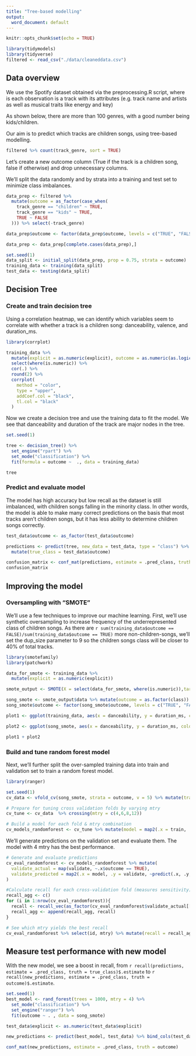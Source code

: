 ```yaml
---
title: "Tree-based modelling"
output:
  word_document: default
---
```


```r
knitr::opts_chunk$set(echo = TRUE)

library(tidymodels)
library(tidyverse)
filtered <- read_csv("./data/cleaneddata.csv")
```

## Data overview  

We use the Spotify dataset obtained via the preprocessing.R script, where is each observation is a track with its attributes (e.g. track name and artists as well as musical traits like energy and key)

As shown below, there are more than 100 genres, with a good number being kids/children.

Our aim is to predict which tracks are children songs, using tree-based modelling.

```r

filtered %>% count(track_genre, sort = TRUE)

```

Let's create a new outcome column (True if the track is a children song, false if otherwise) and drop unnecessary columns.

We'll split the data randomly and by strata into a training and test set to minimize class imbalances.

```r


data_prep <- filtered %>%
  mutate(outcome = as_factor(case_when(
    track_genre == "children" ~ TRUE,
    track_genre == "kids" ~ TRUE,
    TRUE ~ FALSE
  ))) %>% select(-track_genre)

data_prep$outcome <- factor(data_prep$outcome, levels = c("TRUE", "FALSE"))

data_prep <- data_prep[complete.cases(data_prep),]

set.seed(1)
data_split <- initial_split(data_prep, prop = 0.75, strata = outcome)
training_data <- training(data_split)
test_data <- testing(data_split)

```

## Decision Tree

### Create and train decision tree

Using a correlation heatmap, we can identify which variables seem to correlate with whether a track is a children song:  danceability, valence, and duration_ms.

```r

library(corrplot)

training_data %>%
  mutate(explicit = as.numeric(explicit), outcome = as.numeric(as.logical(outcome)), multiple_artists = as.numeric(multiple_artists)) %>%
  select(where(is.numeric)) %>%
  cor(.) %>%
  round(2) %>%
  corrplot(
    method = "color",
    type = "upper",
    addCoef.col = "black",
    tl.col = "black"
  )

```

Now we create a decision tree and use the training data to fit the model. We see that danceability and duration of the track are major nodes in the tree.

```r

set.seed(1)

tree <- decision_tree() %>%
  set_engine("rpart") %>%
  set_mode("classification") %>%
  fit(formula = outcome ~  ., data = training_data)

tree

```


### Predict and evaluate model

The model has high accuracy but low recall as the dataset is still imbalanced, with children songs falling in the minority class. In other words, the model is able to make many correct predictions on the basis that most tracks aren't children songs, but it has less ability to determine children songs correctly.

```r
test_data$outcome <- as_factor(test_data$outcome)

predictions <- predict(tree, new_data = test_data, type = "class") %>%
  mutate(true_class = test_data$outcome) 

confusion_matrix <- conf_mat(predictions, estimate = .pred_class, truth = true_class)
confusion_matrix

```
## Improving the model

### Oversampling with "SMOTE"

We'll use a few techniques to improve our machine learning. First, we'll use synthetic oversampling to increase frequency of the underrepresented class of children songs. As there are `r sum(training_data$outcome == FALSE)/sum(training_data$outcome == TRUE)` more non-children-songs, we'll set the dup_size parameter to 9 so the children songs class will be closer to 40% of total tracks.

```r
library(smotefamily)
library(patchwork)

data_for_smote <- training_data %>% 
  mutate(explicit = as.numeric(explicit))

smote_output <- SMOTE(X = select(data_for_smote, where(is.numeric)),target = data_for_smote$outcome, K = 5, dup_size = 9)

song_smote <- smote_output$data %>% mutate(outcome = as.factor(class)) %>% select(-class)
song_smote$outcome <- factor(song_smote$outcome, levels = c("TRUE", "FALSE"))

```

```r


plot1 <- ggplot(training_data, aes(x = danceability, y = duration_ms, color = outcome)) + geom_point(alpha = .2) + ggtitle("Original training data") + scale_color_manual(values = c("TRUE" = "salmon", "FALSE" = "#00BFC4"))

plot2 <- ggplot(song_smote, aes(x = danceability, y = duration_ms, color = outcome)) + geom_point(alpha = .2) + ggtitle("Oversampled data") + scale_color_manual(values = c("TRUE" = "salmon", "FALSE" = "#00BFC4"))

plot1 + plot2

```

### Build and tune random forest model

Next, we'll further split the over-sampled training data into train and validation set to train a random forest model.


```r

library(ranger)

set.seed(1)
cv_data <- vfold_cv(song_smote, strata = outcome, v = 5) %>% mutate(train = map(splits, ~training(.x)), validate = map(splits, ~testing(.x)))

# Prepare for tuning cross validation folds by varying mtry
cv_tune <- cv_data  %>% crossing(mtry = c(4,6,8,12))

# Build a model for each fold & mtry combination
cv_models_randomforest <- cv_tune %>% mutate(model = map2(.x = train, .y = mtry, ~ranger(formula = outcome ~ ., data = .x, mtry = .y, seed = 1)))

```

We'll generate predictions on the validation set and evaluate them. The model with 4 mtry has the best performance.
```r

# Generate and evaluate predictions 
cv_eval_randomforest <- cv_models_randomforest %>% mutate(
  validate_actual = map(validate, ~.x$outcome == TRUE),
  validate_predicted = map2(.x = model, .y = validate, ~predict(.x, .y, type = "response")$predictions == TRUE)
)

#Calculate recall for each cross-validation fold (measures sensitivity)
recall_agg <- c()
for (i in 1:nrow(cv_eval_randomforest)){
  recall <- recall_vec(as_factor(cv_eval_randomforest$validate_actual[[i]]),as_factor(cv_eval_randomforest$validate_predicted[[i]]))
  recall_agg <- append(recall_agg, recall)
}

# See which mtry yields the best recall
cv_eval_randomforest %>% select(id, mtry) %>% mutate(recall = recall_agg) %>% group_by(mtry) %>% summarise(mean_recall = mean(recall))

```

## Measure test performance with new model

With the new model, we see a  boost in recall, from `r recall(predictions, estimate = .pred_class, truth = true_class)$.estimate` to `r recall(new_predictions, estimate = .pred_class, truth = outcome)$.estimate`.
```r

set.seed(1)
best_model <- rand_forest(trees = 1000, mtry = 4) %>%
  set_mode("classification") %>%
  set_engine("ranger") %>%
  fit(outcome ~ . , data = song_smote)

test_data$explicit <- as.numeric(test_data$explicit)

new_predictions <- predict(best_model, test_data) %>% bind_cols(test_data)

conf_mat(new_predictions, estimate = .pred_class, truth = outcome)


```
